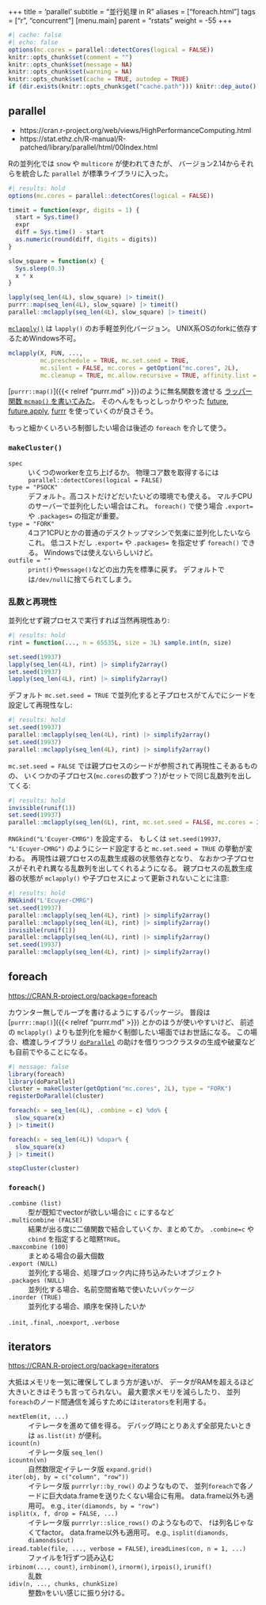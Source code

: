+++
title = 'parallel'
subtitle = "並行処理 in R"
aliases = ["foreach.html"]
tags = ["r", "concurrent"]
[menu.main]
  parent = "rstats"
  weight = -55
+++

```r
#| cache: false
#| echo: false
options(mc.cores = parallel::detectCores(logical = FALSE))
knitr::opts_chunk$set(comment = "")
knitr::opts_chunk$set(message = NA)
knitr::opts_chunk$set(warning = NA)
knitr::opts_chunk$set(cache = TRUE, autodep = TRUE)
if (dir.exists(knitr::opts_chunk$get("cache.path"))) knitr::dep_auto()
```

## parallel

- https://cran.r-project.org/web/views/HighPerformanceComputing.html
- https://stat.ethz.ch/R-manual/R-patched/library/parallel/html/00Index.html

Rの並列化では `snow` や `multicore` が使われてきたが、
バージョン2.14からそれらを統合した `parallel` が標準ライブラリに入った。

```r
#| results: hold
options(mc.cores = parallel::detectCores(logical = FALSE))

timeit = function(expr, digits = 1) {
  start = Sys.time()
  expr
  diff = Sys.time() - start
  as.numeric(round(diff, digits = digits))
}

slow_square = function(x) {
  Sys.sleep(0.3)
  x * x
}

lapply(seq_len(4L), slow_square) |> timeit()
purrr::map(seq_len(4L), slow_square) |> timeit()
parallel::mclapply(seq_len(4L), slow_square) |> timeit()
```

[`mclapply()`](https://stat.ethz.ch/R-manual/R-patched/library/parallel/html/mclapply.html)
は `lapply()` のお手軽並列化バージョン。
UNIX系OSのforkに依存するためWindows不可。

```r
mclapply(X, FUN, ...,
         mc.preschedule = TRUE, mc.set.seed = TRUE,
         mc.silent = FALSE, mc.cores = getOption("mc.cores", 2L),
         mc.cleanup = TRUE, mc.allow.recursive = TRUE, affinity.list = NULL)
```

[`purrr::map()`]({{< relref "purrr.md" >}})のように無名関数を渡せる
[ラッパー関数 `mcmap()` を書いてみた](https://github.com/heavywatal/rwtl/blob/master/R/parallel.R)。
そのへんをもっとしっかりやった
[future](https://github.com/HenrikBengtsson/future),
[future.apply](https://github.com/HenrikBengtsson/future.apply),
[furrr](https://github.com/DavisVaughan/furrr)
を使っていくのが良さそう。

もっと細かくいろいろ制御したい場合は後述の `foreach` を介して使う。


### `makeCluster()`

`spec`
: いくつのworkerを立ち上げるか。
  物理コア数を取得するには `parallel::detectCores(logical = FALSE)`

`type = "PSOCK"`
: デフォルト。高コストだけどだいたいどの環境でも使える。
  マルチCPUのサーバーで並列化したい場合はこれ。
  `foreach()` で使う場合 `.export=` や `.packages=` の指定が重要。

`type = "FORK"`
: 4コア1CPUとかの普通のデスクトップマシンで気楽に並列化したいならこれ。
  低コストだし `.export=` や `.packages=` を指定せず `foreach()` できる。
  Windowsでは使えないらしいけど。

`outfile = ""`
: `print()`や`message()`などの出力先を標準に戻す。
  デフォルトでは`/dev/null`に捨てられてしまう。


### 乱数と再現性

並列化せず親プロセスで実行すれば当然再現性あり:
```r
#| results: hold
rint = function(..., n = 65535L, size = 3L) sample.int(n, size)

set.seed(19937)
lapply(seq_len(4L), rint) |> simplify2array()
set.seed(19937)
lapply(seq_len(4L), rint) |> simplify2array()
```

デフォルト `mc.set.seed = TRUE` で並列化すると子プロセスがてんでにシードを設定して再現性なし:
```r
#| results: hold
set.seed(19937)
parallel::mclapply(seq_len(4L), rint) |> simplify2array()
set.seed(19937)
parallel::mclapply(seq_len(4L), rint) |> simplify2array()
```

`mc.set.seed = FALSE` では親プロセスのシードが参照されて再現性こそあるものの、
いくつかの子プロセス(`mc.cores`の数ずつ？)がセットで同じ乱数列を出してくる:
```r
#| results: hold
invisible(runif(1))
set.seed(19937)
parallel::mclapply(seq_len(6L), rint, mc.set.seed = FALSE, mc.cores = 2L) |> simplify2array()
```

`RNGkind("L'Ecuyer-CMRG")` を設定する、
もしくは `set.seed(19937, "L'Ecuyer-CMRG")` のようにシード設定すると
`mc.set.seed = TRUE` の挙動が変わる。
再現性は親プロセスの乱数生成器の状態依存となり、
なおかつ子プロセスがそれぞれ異なる乱数列を出してくれるようになる。
親プロセスの乱数生成器の状態が `mclapply()` や子プロセスによって更新されないことに注意:
```r
#| results: hold
RNGkind("L'Ecuyer-CMRG")
set.seed(19937)
parallel::mclapply(seq_len(4L), rint) |> simplify2array()
parallel::mclapply(seq_len(4L), rint) |> simplify2array()
invisible(runif(1))
parallel::mclapply(seq_len(4L), rint) |> simplify2array()
set.seed(19937)
parallel::mclapply(seq_len(4L), rint) |> simplify2array()
```

## foreach

<https://CRAN.R-project.org/package=foreach>

カウンター無しでループを書けるようにするパッケージ。
普段は [`purrr::map()`]({{< relref "purrr.md" >}}) とかのほうが使いやすいけど、
前述の `mclapply()` よりも並列化を細かく制御したい場面ではお世話になる。
この場合、橋渡しライブラリ
[`doParallel`](https://CRAN.R-project.org/package=doParallel)
の助けを借りつつクラスタの生成や破棄なども自前でやることになる。

```r
#| message: false
library(foreach)
library(doParallel)
cluster = makeCluster(getOption("mc.cores", 2L), type = "FORK")
registerDoParallel(cluster)

foreach(x = seq_len(4L), .combine = c) %do% {
  slow_square(x)
} |> timeit()

foreach(x = seq_len(4L)) %dopar% {
  slow_square(x)
} |> timeit()

stopCluster(cluster)
```

### `foreach()`

`.combine (list)`
: 型が既知でvectorが欲しい場合に `c` にするなど

`.multicombine (FALSE)`
: 結果が出る度に二値関数で結合していくか、まとめてか。
  `.combine=c` や `cbind` を指定すると暗黙`TRUE`。

`.maxcombine (100)`
: まとめる場合の最大個数

`.export (NULL)`
: 並列化する場合、処理ブロック内に持ち込みたいオブジェクト

`.packages (NULL)`
: 並列化する場合、名前空間省略で使いたいパッケージ

`.inorder (TRUE)`
: 並列化する場合、順序を保持したいか

`.init`, `.final`, `.noexport`, `.verbose`


## iterators

<https://CRAN.R-project.org/package=iterators>

大抵はメモリを一気に確保してしまう方が速いが、
データがRAMを超えるほど大きいときはそうも言ってられない。
最大要求メモリを減らしたり、
並列`foreach`のノード間通信を減らすためには`iterators`を利用する。

`nextElem(it, ...)`
: イテレータを進めて値を得る。
  デバッグ時にとりあえず全部見たいときは `as.list(it)` が便利。

`icount(n)`
: イテレータ版 `seq_len()`

`icountn(vn)`
: 自然数限定イテレータ版 `expand.grid()`

`iter(obj, by = c("column", "row"))`
: イテレータ版 `purrrlyr::by_row()` のようなもので、
  並列`foreach`で各ノードに巨大data.frameを送りたくない場合に有用。
  data.frame以外も適用可。
  e.g., `iter(diamonds, by = "row")`

`isplit(x, f, drop = FALSE, ...)`
: イテレータ版 `purrrlyr::slice_rows()` のようなもので、
  `f`は列名じゃなくてfactor。
  data.frame以外も適用可。
  e.g., `isplit(diamonds, diamonds$cut)`

`iread.table(file, ..., verbose = FALSE)`, `ireadLines(con, n = 1, ...)`
: ファイルを1行ずつ読み込む

`irbinom(..., count)`, `irnbinom()`, `irnorm()`, `irpois()`, `irunif()`
: 乱数

`idiv(n, ..., chunks, chunkSize)`
: 整数`n`をいい感じに振り分ける。
